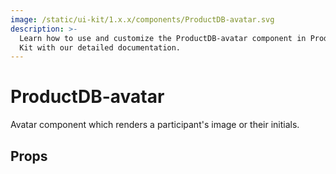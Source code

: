 ```yaml
---
image: /static/ui-kit/1.x.x/components/ProductDB-avatar.svg
description: >-
  Learn how to use and customize the ProductDB-avatar component in ProductDB's Angular UI
  Kit with our detailed documentation.
---
```


# ProductDB-avatar

Avatar component which renders a participant's image or their initials.

## Props

<PropsTable of="ProductDB-avatar" />

<head>
  <title>Angular UI Kit ProductDB-avatar</title>
</head>
